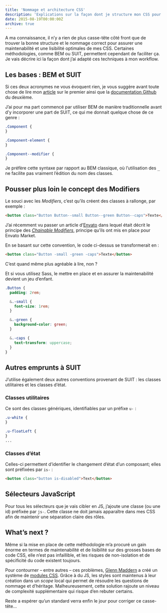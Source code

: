 ```yaml
---
title: 'Nommage et architecture CSS'
description: 'Explications sur la façon dont je structure mon CSS pour une maintenance optimale.'
date: 2015-08-19T00:00:00Z
archive: true
---
```


A ma connaissance, il n’y a rien de plus casse-tête côté front que de trouver la bonne structure et le nommage correct pour assurer une maintenabilité et une lisibilité optimales de mes CSS. Certaines méthodologies, comme BEM ou SUIT, permettent cependant de faciliter ça. Je vais décrire ici la façon dont j’ai adapté ces techniques à mon workflow.

## Les bases : BEM et SUIT

Si ces deux acronymes ne vous évoquent rien, je vous suggère avant toute chose de lire mon [article](/articles/css-notation-bem) sur le premier ainsi que la [documentation Github](https://github.com/suitcss/suit/blob/master/doc/naming-conventions.md) du deuxième.

J’ai pour ma part commencé par utiliser BEM de manière traditionnelle avant d’y incorporer une part de SUIT, ce qui me donnait quelque chose de ce genre :

```css
.Component {
}

.Component-element {
}

.Component--modifier {
}
```

Je préfère cette syntaxe par rapport au BEM classique, où l’utilisation des <kbd>\_</kbd> ne facilite pas vraiment l’édition du nom des classes.

## Pousser plus loin le concept des Modifiers

Le souci avec les _Modifiers_, c’est qu’ils créent des classes à rallonge, par exemple :

```html
<button class="Button Button--small Button--green Button--caps">Texte</button>
```

J’ai récemment vu passer un article d’[Envato](http://www.envato.com/) dans lequel était décrit le principe des _[Chainable Modifiers](http://webuild.envato.com/blog/chainable-bem-modifiers/)_, principe qu’ils ont mis en place pour Envato Market.

En se basant sur cette convention, le code ci-dessus se transformerait en :

```html
<button class="Button -small -green -caps">Texte</button>
```

C’est quand même plus agréable à lire, non ?

Et si vous utilisez Sass, le mettre en place et en assurer la maintenabilité devient un jeu d’enfant.

```scss
.Button {
  padding: 2rem;

  &.-small {
    font-size: 1rem;
  }

  &.-green {
    background-color: green;
  }

  &.-caps {
    text-transform: uppercase;
  }
}
```

## Autres emprunts à SUIT

J’utilise également deux autres conventions provenant de SUIT : les classes utilitaires et les classes d’état.

### Classes utilitaires

Ce sont des classes génériques, identifiables par un préfixe `u-` :

```css
.u-white {
}

.u-floatLeft {
}
...
```

### Classes d’état

Celles-ci permettent d’identifier le changement d’état d’un composant; elles sont préfixées par `is-` :

```html
<button class="button is-disabled">Text</button>
```

## Sélecteurs JavaScript

Pour tous les sélecteurs que je vais cibler en JS, j’ajoute une classe (ou une id) préfixée par `js-`. Cette classe ne doit jamais apparaître dans mes CSS afin de maintenir une séparation claire des rôles.

## What’s next ?

Même si la mise en place de cette méthodologie m’a procuré un gain énorme en termes de maintenabilité et de lisibilité sur des grosses bases de code CSS, elle n’est pas infaillible, et les risques de non-isolation et de spécificité du code existent toujours.

Pour contourner &ndash; entre autres &ndash; ces problèmes, [Glenn Maddern](http://glenmaddern.com/articles/css-modules) a créé un système de [modules CSS](http://glenmaddern.com/articles/css-modules). Grâce à du JS, les styles sont maintenus à leur création dans un _scope_ local qui permet de résoudre les questions de nommage et d’héritage. Malheureusement, cette solution rajoute un niveau de complexité supplémentaire qui risque d’en rebuter certains.

Reste a espérer qu’un standard verra enfin le jour pour corriger ce casse-tête…
